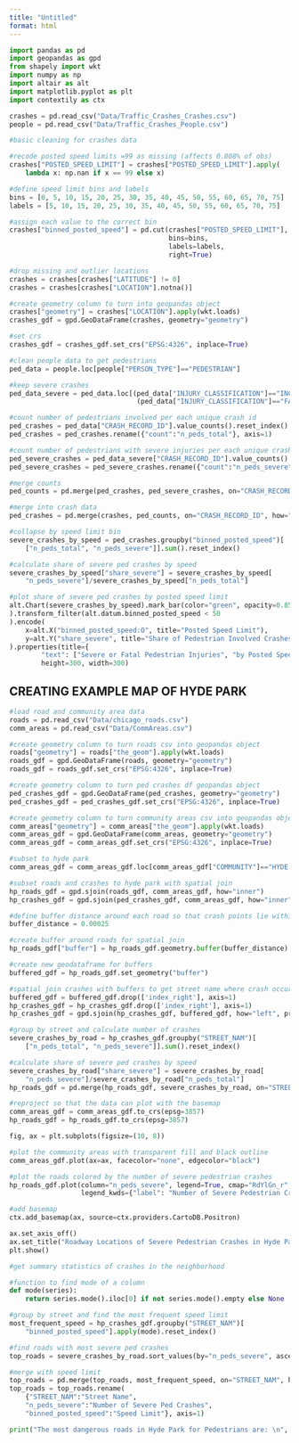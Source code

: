```yaml
---
title: "Untitled"
format: html
---
```


```python
import pandas as pd
import geopandas as gpd
from shapely import wkt
import numpy as np
import altair as alt
import matplotlib.pyplot as plt
import contextily as ctx

crashes = pd.read_csv("Data/Traffic_Crashes_Crashes.csv")
people = pd.read_csv("Data/Traffic_Crashes_People.csv")
```


```python
#basic cleaning for crashes data

#recode posted speed limits =99 as missing (affects 0.008% of obs)
crashes["POSTED_SPEED_LIMIT"] = crashes["POSTED_SPEED_LIMIT"].apply(
    lambda x: np.nan if x == 99 else x)

#define speed limit bins and labels
bins = [0, 5, 10, 15, 20, 25, 30, 35, 40, 45, 50, 55, 60, 65, 70, 75]
labels = [5, 10, 15, 20, 25, 30, 35, 40, 45, 50, 55, 60, 65, 70, 75]

#assign each value to the correct bin
crashes["binned_posted_speed"] = pd.cut(crashes["POSTED_SPEED_LIMIT"], 
                                        bins=bins, 
                                        labels=labels, 
                                        right=True)

#drop missing and outlier locations
crashes = crashes[crashes["LATITUDE"] != 0]
crashes = crashes[crashes["LOCATION"].notna()]

#create geometry column to turn into geopandas object
crashes["geometry"] = crashes["LOCATION"].apply(wkt.loads)
crashes_gdf = gpd.GeoDataFrame(crashes, geometry="geometry")

#set crs
crashes_gdf = crashes_gdf.set_crs("EPSG:4326", inplace=True)
```

```python
#clean people data to get pedestrians
ped_data = people.loc[people["PERSON_TYPE"]=="PEDESTRIAN"]

#keep severe crashes
ped_data_severe = ped_data.loc[(ped_data["INJURY_CLASSIFICATION"]=="INCAPACITATING INJURY") |
                                (ped_data["INJURY_CLASSIFICATION"]=="FATAL")]

#count number of pedestrians involved per each unique crash id
ped_crashes = ped_data["CRASH_RECORD_ID"].value_counts().reset_index()
ped_crashes = ped_crashes.rename({"count":"n_peds_total"}, axis=1)

#count number of pedestrians with severe injuries per each unique crash id
ped_severe_crashes = ped_data_severe["CRASH_RECORD_ID"].value_counts().reset_index()
ped_severe_crashes = ped_severe_crashes.rename({"count":"n_peds_severe"}, axis=1)

#merge counts
ped_counts = pd.merge(ped_crashes, ped_severe_crashes, on="CRASH_RECORD_ID", how="left")

#merge into crash data
ped_crashes = pd.merge(crashes, ped_counts, on="CRASH_RECORD_ID", how="inner")
```

```python
#collapse by speed limit bin
severe_crashes_by_speed = ped_crashes.groupby("binned_posted_speed")[
    ["n_peds_total", "n_peds_severe"]].sum().reset_index()

#calculate share of severe ped crashes by speed
severe_crashes_by_speed["share_severe"] = severe_crashes_by_speed[
    "n_peds_severe"]/severe_crashes_by_speed["n_peds_total"]
```

```python
#plot share of severe ped crashes by posted speed limit
alt.Chart(severe_crashes_by_speed).mark_bar(color="green", opacity=0.85
).transform_filter(alt.datum.binned_posted_speed < 50
).encode(
    x=alt.X("binned_posted_speed:O", title="Posted Speed Limit"),
    y=alt.Y("share_severe", title="Share of Pedestrian Involved Crashes (%)")
).properties(title={
        "text": ["Severe or Fatal Pedestrian Injuries", "by Posted Speed Limit"]},
        height=300, width=300)
```

## CREATING EXAMPLE MAP OF HYDE PARK
```python
#load road and community area data
roads = pd.read_csv("Data/chicago_roads.csv")
comm_areas = pd.read_csv("Data/CommAreas.csv")

#create geometry column to turn roads csv into geopandas object
roads["geometry"] = roads["the_geom"].apply(wkt.loads)
roads_gdf = gpd.GeoDataFrame(roads, geometry="geometry")
roads_gdf = roads_gdf.set_crs("EPSG:4326", inplace=True)

#create geometry column to turn ped crashes df geopandas object
ped_crashes_gdf = gpd.GeoDataFrame(ped_crashes, geometry="geometry")
ped_crashes_gdf = ped_crashes_gdf.set_crs("EPSG:4326", inplace=True)

#create geometry column to turn community areas csv into geopandas object
comm_areas["geometry"] = comm_areas["the_geom"].apply(wkt.loads)
comm_areas_gdf = gpd.GeoDataFrame(comm_areas, geometry="geometry")
comm_areas_gdf = comm_areas_gdf.set_crs("EPSG:4326", inplace=True)
```


```python
#subset to hyde park
comm_areas_gdf = comm_areas_gdf.loc[comm_areas_gdf["COMMUNITY"]=="HYDE PARK"]

#subset roads and crashes to hyde park with spatial join
hp_roads_gdf = gpd.sjoin(roads_gdf, comm_areas_gdf, how="inner")
hp_crashes_gdf = gpd.sjoin(ped_crashes_gdf, comm_areas_gdf, how="inner")
```

```python
#define buffer distance around each road so that crash points lie within buffer
buffer_distance = 0.00025

#create buffer around roads for spatial join
hp_roads_gdf["buffer"] = hp_roads_gdf.geometry.buffer(buffer_distance)

#create new geodataframe for buffers
buffered_gdf = hp_roads_gdf.set_geometry("buffer")
```

```python
#spatial join crashes with buffers to get street name where crash occured
buffered_gdf = buffered_gdf.drop(['index_right'], axis=1)
hp_crashes_gdf = hp_crashes_gdf.drop(['index_right'], axis=1)
hp_crashes_gdf = gpd.sjoin(hp_crashes_gdf, buffered_gdf, how="left", predicate="within")
```

```python
#group by street and calculate number of crashes
severe_crashes_by_road = hp_crashes_gdf.groupby("STREET_NAM")[
    ["n_peds_total", "n_peds_severe"]].sum().reset_index()

#calculate share of severe ped crashes by speed
severe_crashes_by_road["share_severe"] = severe_crashes_by_road[
    "n_peds_severe"]/severe_crashes_by_road["n_peds_total"]
hp_roads_gdf = pd.merge(hp_roads_gdf, severe_crashes_by_road, on="STREET_NAM", how="left")
```

```python
#reproject so that the data can plot with the basemap
comm_areas_gdf = comm_areas_gdf.to_crs(epsg=3857)
hp_roads_gdf = hp_roads_gdf.to_crs(epsg=3857)

fig, ax = plt.subplots(figsize=(10, 8))

#plot the community areas with transparent fill and black outline
comm_areas_gdf.plot(ax=ax, facecolor="none", edgecolor="black")

#plot the roads colored by the number of severe pedestrian crashes
hp_roads_gdf.plot(column="n_peds_severe", legend=True, cmap="RdYlGn_r", ax=ax,
                  legend_kwds={"label": "Number of Severe Pedestrian Crashes", "orientation": "horizontal"})

#add basemap
ctx.add_basemap(ax, source=ctx.providers.CartoDB.Positron)

ax.set_axis_off()
ax.set_title("Roadway Locations of Severe Pedestrian Crashes in Hyde Park", fontsize=14)
plt.show()
```

```python
#get summary statistics of crashes in the neighborhood

#function to find mode of a column
def mode(series):
    return series.mode().iloc[0] if not series.mode().empty else None

#group by street and find the most frequent speed limit
most_frequent_speed = hp_crashes_gdf.groupby("STREET_NAM")[
    "binned_posted_speed"].apply(mode).reset_index()

#find roads with most severe ped crashes
top_roads = severe_crashes_by_road.sort_values(by="n_peds_severe", ascending=False)[["STREET_NAM", "n_peds_severe"]].head(3)

#merge with speed limit
top_roads = pd.merge(top_roads, most_frequent_speed, on="STREET_NAM", how="left")
top_roads = top_roads.rename(
    {"STREET_NAM":"Street Name", 
    "n_peds_severe":"Number of Severe Ped Crashes",
    "binned_posted_speed":"Speed Limit"}, axis=1)

print("The most dangerous roads in Hyde Park for Pedestrians are: \n", top_roads)
```
